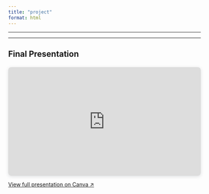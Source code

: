 ```yaml
---
title: "project"
format: html
---
```


------------------------------------------------------------------------

------------------------------------------------------------------------

## 

## Final Presentation

<div style="position: relative; width: 100%; height: 0; padding-top: 56.25%;
 padding-bottom: 0; box-shadow: 0 2px 8px 0 rgba(63,69,81,0.16); margin-top: 1.6em; margin-bottom: 0.9em; overflow: hidden;
 border-radius: 8px; will-change: transform;">
  <iframe loading="lazy" style="position: absolute; width: 100%; height: 100%; top: 0; left: 0; border: none; padding: 0;margin: 0;"
    src="https://www.canva.com/design/DAGmnO5yYl0/jlAdY1ZEDa9sub-r5X7mYQ/view?embed" allowfullscreen="allowfullscreen" allow="fullscreen">
  </iframe>
</div>

[View full presentation on Canva ↗️](https://www.canva.com/design/DAGmnO5yYl0/jlAdY1ZEDa9sub-r5X7mYQ/view?utm_content=DAGmnO5yYl0&utm_campaign=designshare&utm_medium=embeds&utm_source=link){target="_blank"}

